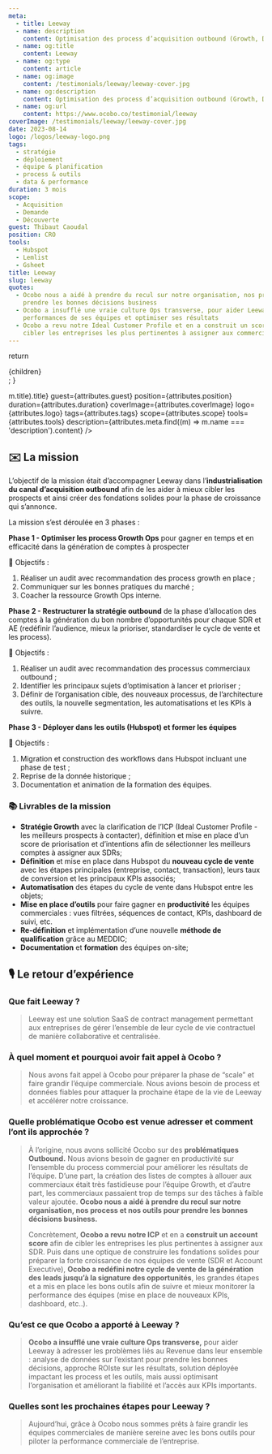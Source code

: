 ```yaml
---
meta:
  - title: Leeway
  - name: description
    content: Optimisation des process d’acquisition outbound (Growth, Demande et Découverte)
  - name: og:title
    content: Leeway
  - name: og:type
    content: article
  - name: og:image
    content: /testimonials/leeway/leeway-cover.jpg
  - name: og:description
    content: Optimisation des process d’acquisition outbound (Growth, Demande et Découverte)
  - name: og:url
    content: https://www.ocobo.co/testimonial/leeway
coverImage: /testimonials/leeway/leeway-cover.jpg
date: 2023-08-14
logo: /logos/leeway-logo.png
tags:
  - stratégie
  - déploiement
  - équipe & planification
  - process & outils
  - data & performance
duration: 3 mois
scope:
  - Acquisition
  - Demande
  - Découverte
guest: Thibaut Caoudal
position: CRO
tools:
  - Hubspot
  - Lemlist
  - Gsheet
title: Leeway
slug: leeway
quotes:
  - Ocobo nous a aidé à prendre du recul sur notre organisation, nos process et nos outils pour
    prendre les bonnes décisions business
  - Ocobo a insufflé une vraie culture Ops transverse, pour aider Leeway à mieux suivre les
    performances de ses équipes et optimiser ses résultats
  - Ocobo a revu notre Ideal Customer Profile et en a construit un score de priorisation afin de
    cibler les entreprises les plus pertinentes à assigner aux commerciaux avant vente
---
```



  return <div className="grid-cols-12 gap-4 desktop:grid">{children}</div>;
}

<div className="col-span-12">
  <TestimonialHeader
    title={attributes.meta.find((m) => m.title).title}
    guest={attributes.guest}
    position={attributes.position}
    duration={attributes.duration}
    coverImage={attributes.coverImage}
    logo={attributes.logo}
    tags={attributes.tags}
    scope={attributes.scope}
    tools={attributes.tools}
    description={attributes.meta.find((m) => m.name === 'description').content}
  />
</div>

<div className="prose col-span-6">

## ✉️ La mission

L’objectif de la mission était d’accompagner Leeway dans l’**industrialisation du canal
d’acquisition outbound** afin de les aider à mieux cibler les prospects et ainsi créer des
fondations solides pour la phase de croissance qui s’annonce.

La mission s’est déroulée en 3 phases :

**Phase 1 - Optimiser les process Growth Ops** pour gagner en temps et en efficacité dans la
génération de comptes à prospecter

<div className="relief">

🎯 Objectifs :

1. Réaliser un audit avec recommandation des process growth en place ;
2. Communiquer sur les bonnes pratiques du marché ;
3. Coacher la ressource Growth Ops interne.

</div>

**Phase 2 - Restructurer la stratégie outbound** de la phase d’allocation des comptes à la
génération du bon nombre d’opportunités pour chaque SDR et AE (redéfinir l’audience, mieux la
prioriser, standardiser le cycle de vente et les process).

<div className="relief">

🎯 Objectifs :

1. Réaliser un audit avec recommandation des processus commerciaux outbound ;
2. Identifier les principaux sujets d’optimisation à lancer et prioriser ;
3. Définir de l’organisation cible, des nouveaux processus, de l’architecture des outils, la
   nouvelle segmentation, les automatisations et les KPIs à suivre.

</div>

**Phase 3 - Déployer dans les outils (Hubspot) et former les équipes**

<div className="relief">

🎯 Objectifs :

1. Migration et construction des workflows dans Hubspot incluant une phase de test ;
2. Reprise de la donnée historique ;
3. Documentation et animation de la formation des équipes.

</div>

<Callout>

### 📚 Livrables de la mission

- **Stratégie Growth** avec la clarification de l’ICP (Ideal Customer Profile - les meilleurs
  prospects à contacter), définition et mise en place d’un score de priorisation et d’intentions
  afin de sélectionner les meilleurs comptes à assigner aux SDRs;
- **Définition** et mise en place dans Hubspot du **nouveau cycle de vente** avec les étapes
  principales (entreprise, contact, transaction), leurs taux de conversion et les principaux KPIs
  associés;
- **Automatisation** des étapes du cycle de vente dans Hubspot entre les objets;
- **Mise en place d’outils** pour faire gagner en **productivité** les équipes commerciales : vues
  filtrées, séquences de contact, KPIs, dashboard de suivi, etc.
- **Re-définition** et implémentation d’une nouvelle **méthode de qualification** grâce au MEDDIC;
- **Documentation** et **formation** des équipes on-site;

</Callout>

</div>

<div className="col-span-1" />

<div className="prose col-span-5">

## 🎙️ Le retour d’expérience

### Que fait Leeway ?

> Leeway est une solution SaaS de contract management permettant aux entreprises de gérer l’ensemble
> de leur cycle de vie contractuel de manière collaborative et centralisée.

### À quel moment et pourquoi avoir fait appel à Ocobo ?

> Nous avons fait appel à Ocobo pour préparer la phase de “scale” et faire grandir l’équipe
> commerciale. Nous avions besoin de process et données fiables pour attaquer la prochaine étape de
> la vie de Leeway et accélérer notre croissance.

### Quelle problématique Ocobo est venue adresser et comment l’ont ils approchée ?

> À l’origine, nous avons sollicité Ocobo sur des **problématiques Outbound.** Nous avions besoin de
> gagner en productivité sur l’ensemble du process commercial pour améliorer les résultats de
> l’équipe. D’une part, la création des listes de comptes à allouer aux commerciaux était très
> fastidieuse pour l’équipe Growth, et d’autre part, les commerciaux passaient trop de temps sur des
> tâches à faible valeur ajoutée. **Ocobo nous a aidé à prendre du recul sur notre organisation, nos
> process et nos outils pour prendre les bonnes décisions business.**
>
> Concrètement, **Ocobo a revu notre ICP** et en a **construit un account score** afin de cibler les
> entreprises les plus pertinentes à assigner aux SDR. Puis dans une optique de construire les
> fondations solides pour préparer la forte croissance de nos équipes de vente (SDR et Account
> Executive), **Ocobo a redéfini notre cycle de vente de la génération des leads jusqu’à la
> signature des opportunités**, les grandes étapes et a mis en place les bons outils afin de suivre
> et mieux monitorer la performance des équipes (mise en place de nouveaux KPIs, dashboard, etc..).

### Qu’est ce que Ocobo a apporté à Leeway ?

> **Ocobo a insufflé une vraie culture Ops transverse,** pour aider Leeway à adresser les problèmes
> liés au Revenue dans leur ensemble : analyse de données sur l’existant pour prendre les bonnes
> décisions, approche ROIste sur les résultats, solution déployée impactant les process et les
> outils, mais aussi optimisant l’organisation et améliorant la fiabilité et l’accès aux KPIs
> importants.

### Quelles sont les prochaines étapes pour Leeway ?

> Aujourd’hui, grâce à Ocobo nous sommes prêts à faire grandir les équipes commerciales de manière
> sereine avec les bons outils pour piloter la performance commerciale de l’entreprise.

</div>
